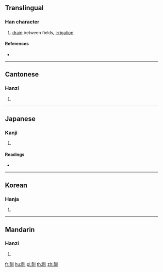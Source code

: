 ==Translingual==

===Han character===
{{Han char|rn=102|rad=田|as=03|sn=8|four=62000|canj=WLLL}}

# [[drain]] between fields, [[irrigation]]

====References====
* {{Han ref|kx=0759.090|dkj=21740|dj=1169.090|hdz=42530.110|uh=753D|ud=30013|bh=AAB6|bd=43702}}

----

==Cantonese==

===Hanzi===
{{yue-hanzi|jyut=zan3|y=jan3}}

# {{defn|lang=yue|sort=田03}}

----

==Japanese==

===Kanji===
{{ja-kanji|grade=|rs=田03}}

# {{defn|lang=ja|sort=田03}}

====Readings====
* {{ja-readings|on=[[けん]] (ken), [[けい]] (kei), [[きょう]] (kyō)|kun=[[みぞ]] (mizo)}}

----

==Korean==

===Hanja===
{{ko-hanja|hangeul=[[견]]|eumhun=|rv=gyeon|mr=kyŏn|y=kyen}}

# {{defn|lang=ko|sort=田03}}

----

==Mandarin==

===Hanzi===
{{cmn-hanzi|pin=[[quǎn]] ([[quan3]])|wg=ch'üan<sup>3</sup>}}

# {{defn|lang=cmn|sort=田03}}

[[fr:甽]]
[[hu:甽]]
[[pl:甽]]
[[th:甽]]
[[zh:甽]]